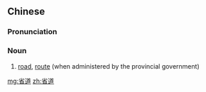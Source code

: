 ==Chinese==
{{zh-forms}}
{{wikipedia|lang=zh}}

===Pronunciation===
{{zh-pron
|m=xǐngdào
|cat=n
}}

===Noun===
{{zh-noun}}

# [[road]], [[route]] (when administered by the provincial government)

[[mg:省道]]
[[zh:省道]]
